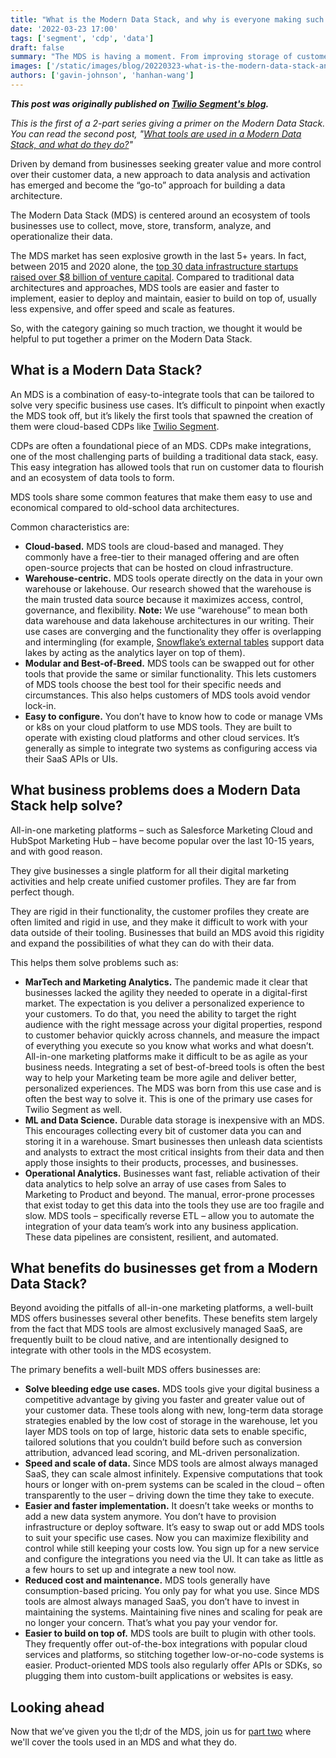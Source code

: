 ```yaml
---
title: "What is the Modern Data Stack, and why is everyone making such a big deal about it?"
date: '2022-03-23 17:00'
tags: ['segment', 'cdp', 'data']
draft: false
summary: "The MDS is having a moment. From improving storage of customer data to enabling faster time to analytics, there's no wonder the MDS market is experiencing explosive growth. This blog shares the what and why of the MDS. Come see for yourself!"
images: ['/static/images/blog/20220323-what-is-the-modern-data-stack-and-why-is-everyone-making-such-a-big-deal-about-it/TS-Blog-MDWHO.png']
authors: ['gavin-johnson', 'hanhan-wang']
---
```


**_This post was originally published on [Twilio Segment's blog](https://segment.com/blog/what-is-MDI-and-why-its-a-big-deal/)._**
<br />

*This is the first of a 2-part series giving a primer on the Modern Data Stack. You can read the second post, "[What tools are used in a Modern Data Stack, and what do they do?](https://segment.com/blog/tools-used-in-modern-data-stack-and-what-do-they-do/)"*

Driven by demand from businesses seeking greater value and more control over their customer data, a new 
approach to data analysis and activation has emerged and become the “go-to” approach for building a data 
architecture. 

The Modern Data Stack (MDS) is centered around an ecosystem of tools businesses use to collect, move, 
store, transform, analyze, and operationalize their data. 

The MDS market has seen explosive growth in the last 5+ years. In fact, between 2015 and 2020 alone, the 
[top 30 data infrastructure startups raised over $8 billion of venture capital](https://future.a16z.com/emerging-architectures-modern-data-infrastructure/). 
Compared to traditional data architectures and approaches, MDS tools are easier and faster to implement, 
easier to deploy and maintain, easier to build on top of, usually less expensive, and offer speed and 
scale as features. 

So, with the category gaining so much traction, we thought it would be helpful to put together a primer on 
the Modern Data Stack.

## What is a Modern Data Stack?
An MDS is a combination of easy-to-integrate tools that can be tailored to solve very specific business 
use cases. It’s difficult to pinpoint when exactly the MDS took off, but it’s likely the first tools that 
spawned the creation of them were cloud-based CDPs like [Twilio Segment](https://segment.com/). 

CDPs are often a foundational piece of an MDS. CDPs make integrations, one of the most challenging parts 
of building a traditional data stack, easy. This easy integration has allowed tools that run on customer 
data to flourish and an ecosystem of data tools to form.

MDS tools share some common features that make them easy to use and economical compared to old-school data 
architectures. 

Common characteristics are:
* **Cloud-based.** MDS tools are cloud-based and managed. They commonly have a free-tier to their managed 
  offering and are often open-source projects that can be hosted on cloud infrastructure.
* **Warehouse-centric.** MDS tools operate directly on the data in your own warehouse or lakehouse. Our 
  research showed that the warehouse is the main trusted data source because it maximizes access, control, 
  governance, and flexibility. **Note:** We use “warehouse” to mean both data warehouse and data lakehouse 
  architectures in our writing. Their use cases are converging and the functionality they offer is 
  overlapping and intermingling (for example, [Snowflake’s external tables](https://www.snowflake.com/blog/external-tables-are-now-generally-available-on-snowflake/) 
  support data lakes by acting as the analytics layer on top of them).
* **Modular and Best-of-Breed.** MDS tools can be swapped out for other tools that provide the same or 
  similar functionality. This lets customers of MDS tools choose the best tool for their specific needs and 
  circumstances. This also helps customers of MDS tools avoid vendor lock-in.
* **Easy to configure.** You don’t have to know how to code or manage VMs or k8s on your cloud platform to 
  use MDS tools. They are built to operate with existing cloud platforms and other cloud services. It’s 
  generally as simple to integrate two systems as configuring access via their SaaS APIs or UIs.

## What business problems does a Modern Data Stack help solve?
All-in-one marketing platforms – such as Salesforce Marketing Cloud and HubSpot Marketing Hub – have 
become popular over the last 10-15 years, and with good reason. 

They give businesses a single platform for all their digital marketing activities and help create unified 
customer profiles. They are far from perfect though.

They are rigid in their functionality, the customer profiles they create are often limited and rigid in 
use, and they make it difficult to work with your data outside of their tooling. Businesses that build an 
MDS avoid this rigidity and expand the possibilities of what they can do with their data.

This helps them solve problems such as:
* **MarTech and Marketing Analytics.** The pandemic made it clear that businesses lacked the agility they 
  needed to operate in a digital-first market. The expectation is you deliver a personalized experience to 
  your customers. To do that, you need the ability to target the right audience with the right message 
  across your digital properties, respond to customer behavior quickly across channels, and measure the 
  impact of everything you execute so you know what works and what doesn’t. All-in-one marketing platforms 
  make it difficult to be as agile as your business needs. Integrating a set of best-of-breed tools is 
  often the best way to help your Marketing team be more agile and deliver better, personalized 
  experiences. The MDS was born from this use case and is often the best way to solve it. This is one of 
  the primary use cases for Twilio Segment as well.
* **ML and Data Science.** Durable data storage is inexpensive with an MDS. This encourages collecting 
  every bit of customer data you can and storing it in a warehouse. Smart businesses then unleash data 
  scientists and analysts to extract the most critical insights from their data and then apply those 
  insights to their products, processes, and businesses.
* **Operational Analytics.** Businesses want fast, reliable activation of their data analytics to help 
  solve an array of use cases from Sales to Marketing to Product and beyond. The manual, error-prone 
  processes that exist today to get this data into the tools they use are too fragile and slow. MDS 
  tools – specifically reverse ETL – allow you to automate the integration of your data team’s work into 
  any business application. These data pipelines are consistent, resilient, and automated.

## What benefits do businesses get from a Modern Data Stack?
Beyond avoiding the pitfalls of all-in-one marketing platforms, a well-built MDS offers businesses several 
other benefits. These benefits stem largely from the fact that MDS tools are almost exclusively managed 
SaaS, are frequently built to be cloud native, and are intentionally designed to integrate with other 
tools in the MDS ecosystem.

The primary benefits a well-built MDS offers businesses are:
* **Solve bleeding edge use cases.** MDS tools give your digital business a competitive advantage by 
  giving you faster and greater value out of your customer data. These tools along with new, long-term 
  data storage strategies enabled by the low cost of storage in the warehouse, let you layer MDS tools on 
  top of large, historic data sets to enable specific, tailored solutions that you couldn’t build before 
  such as conversion attribution, advanced lead scoring, and ML-driven personalization.
* **Speed and scale of data.** Since MDS tools are almost always managed SaaS, they can scale almost 
  infinitely. Expensive computations that took hours or longer with on-prem systems can be scaled in the 
  cloud – often transparently to the user – driving down the time they take to execute.
* **Easier and faster implementation.** It doesn’t take weeks or months to add a new data system anymore. 
  You don’t have to provision infrastructure or deploy software. It’s easy to swap out or add MDS tools to 
  suit your specific use cases. Now you can maximize flexibility and control while still keeping your 
  costs low. You sign up for a new service and configure the integrations you need via the UI. It can take 
  as little as a few hours to set up and integrate a new tool now.
* **Reduced cost and maintenance.** MDS tools generally have consumption-based pricing. You only pay for 
  what you use. Since MDS tools are almost always managed SaaS, you don’t have to invest in maintaining 
  the systems. Maintaining five nines and scaling for peak are no longer your concern. That’s what you pay 
  your vendor for.
* **Easier to build on top of.** MDS tools are built to plugin with other tools. They frequently offer 
  out-of-the-box integrations with popular cloud services and platforms, so stitching together 
  low-or-no-code systems is easier. Product-oriented MDS tools also regularly offer APIs or SDKs, so 
  plugging them into custom-built applications or websites is easy.

## Looking ahead
Now that we’ve given you the tl;dr of the MDS, join us for [part two](https://segment.com/blog/tools-used-in-modern-data-stack-and-what-do-they-do/) 
where we'll cover the tools used in an MDS and what they do.